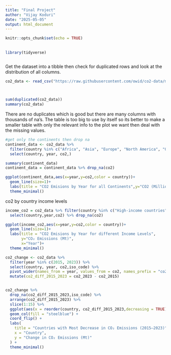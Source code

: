 ```yaml
---
title: "Final Project"
author: "Vijay Koduri"
date: "2025-05-05"
output: html_document
---
```


```r
knitr::opts_chunk$set(echo = TRUE)
```

## 

```r
library(tidyverse)



```

Get the dataset into a tibble then check for duplicated rows and look at the distribution of all columns.

```r

co2_data <- read_csv("https://raw.githubusercontent.com/owid/co2-data/master/owid-co2-data.csv")



sum(duplicated(co2_data))
summary(co2_data)


```

There are no duplicates which is good but there are many columns with thousands of na's. The table is too big to use by itself so its better to make a smaller table with only the relevant info to the plot we want then deal with the missing values.

```r
#get only the continents then drop na
continent_data <- co2_data %>%
  filter(country %in% c("Africa", "Asia", "Europe", "North America", "Oceania", "South America")) %>%
  select(country, year, co2,)

summary(continent_data)
continent_data = continent_data %>% drop_na(co2)
```

```r
ggplot(continent_data,aes(x=year,y=co2,color = country))+
  geom_line(size=1)+
  labs(title = "CO2 Emisions by Year for all Continents",y="CO2 (Million Tonnes)")+
  theme_minimal()
```

co2 by country income levels

```r
income_co2 = co2_data %>% filter(country %in% c("High-income countries","Low-income countries","Lower-middle-income countries","Upper-middle-income countries")) %>% 
  select(country,year,co2) %>% drop_na(co2)

ggplot(income_co2,aes(x=year,y=co2,color = country))+
  geom_line(size=1)+
  labs(title = "CO2 Emisions by Year for different Income Levels",
       y="CO₂ Emissions (Mt)",
       x="Year")+
  theme_minimal()
```

```r
co2_change <- co2_data %>%
  filter(year %in% c(2015, 2023)) %>%
  select(country, year, co2,iso_code) %>%
  pivot_wider(names_from = year, values_from = co2, names_prefix = "co2_") %>%
  mutate(co2_diff_2015_2023 = co2_2023 - co2_2015)


co2_change %>%
  drop_na(co2_diff_2015_2023,iso_code) %>%
  arrange(co2_diff_2015_2023) %>%
  slice(1:15) %>%
  ggplot(aes(x = reorder(country, co2_diff_2015_2023,decreasing = TRUE), y = co2_diff_2015_2023)) +
  geom_col(fill = "steelblue") +
  coord_flip() +
  labs(
    title = "Countries with Most Decrease in CO₂ Emissions (2015–2023)",
    x = "Country",
    y = "Change in CO₂ Emissions (Mt)"
  ) +
  theme_minimal()
```
